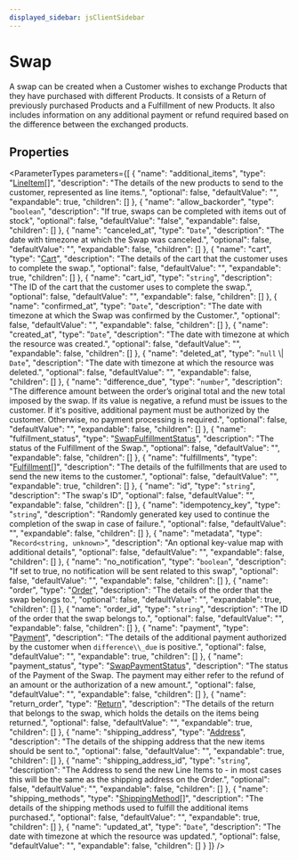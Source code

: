 ```yaml
---
displayed_sidebar: jsClientSidebar
---
```



# Swap

A swap can be created when a Customer wishes to exchange Products that they have purchased with different Products. It consists of a Return of previously purchased Products and a Fulfillment of new Products. It also includes information on any additional payment or refund required based on the difference between the exchanged products.

## Properties

<ParameterTypes parameters={[
  {
    "name": "additional_items",
    "type": "[LineItem](internal.LineItem.mdx)[]",
    "description": "The details of the new products to send to the customer, represented as line items.",
    "optional": false,
    "defaultValue": "",
    "expandable": true,
    "children": []
  },
  {
    "name": "allow_backorder",
    "type": "`boolean`",
    "description": "If true, swaps can be completed with items out of stock",
    "optional": false,
    "defaultValue": "false",
    "expandable": false,
    "children": []
  },
  {
    "name": "canceled_at",
    "type": "`Date`",
    "description": "The date with timezone at which the Swap was canceled.",
    "optional": false,
    "defaultValue": "",
    "expandable": false,
    "children": []
  },
  {
    "name": "cart",
    "type": "[Cart](internal.Cart.mdx)",
    "description": "The details of the cart that the customer uses to complete the swap.",
    "optional": false,
    "defaultValue": "",
    "expandable": true,
    "children": []
  },
  {
    "name": "cart_id",
    "type": "`string`",
    "description": "The ID of the cart that the customer uses to complete the swap.",
    "optional": false,
    "defaultValue": "",
    "expandable": false,
    "children": []
  },
  {
    "name": "confirmed_at",
    "type": "`Date`",
    "description": "The date with timezone at which the Swap was confirmed by the Customer.",
    "optional": false,
    "defaultValue": "",
    "expandable": false,
    "children": []
  },
  {
    "name": "created_at",
    "type": "`Date`",
    "description": "The date with timezone at which the resource was created.",
    "optional": false,
    "defaultValue": "",
    "expandable": false,
    "children": []
  },
  {
    "name": "deleted_at",
    "type": "`null` \\| `Date`",
    "description": "The date with timezone at which the resource was deleted.",
    "optional": false,
    "defaultValue": "",
    "expandable": false,
    "children": []
  },
  {
    "name": "difference_due",
    "type": "`number`",
    "description": "The difference amount between the order’s original total and the new total imposed by the swap. If its value is negative, a refund must be issues to the customer. If it's positive, additional payment must be authorized by the customer. Otherwise, no payment processing is required.",
    "optional": false,
    "defaultValue": "",
    "expandable": false,
    "children": []
  },
  {
    "name": "fulfillment_status",
    "type": "[SwapFulfillmentStatus](../enums/internal.SwapFulfillmentStatus.mdx)",
    "description": "The status of the Fulfillment of the Swap.",
    "optional": false,
    "defaultValue": "",
    "expandable": false,
    "children": []
  },
  {
    "name": "fulfillments",
    "type": "[Fulfillment](internal.Fulfillment.mdx)[]",
    "description": "The details of the fulfillments that are used to send the new items to the customer.",
    "optional": false,
    "defaultValue": "",
    "expandable": true,
    "children": []
  },
  {
    "name": "id",
    "type": "`string`",
    "description": "The swap's ID",
    "optional": false,
    "defaultValue": "",
    "expandable": false,
    "children": []
  },
  {
    "name": "idempotency_key",
    "type": "`string`",
    "description": "Randomly generated key used to continue the completion of the swap in case of failure.",
    "optional": false,
    "defaultValue": "",
    "expandable": false,
    "children": []
  },
  {
    "name": "metadata",
    "type": "`Record<string, unknown>`",
    "description": "An optional key-value map with additional details",
    "optional": false,
    "defaultValue": "",
    "expandable": false,
    "children": []
  },
  {
    "name": "no_notification",
    "type": "`boolean`",
    "description": "If set to true, no notification will be sent related to this swap",
    "optional": false,
    "defaultValue": "",
    "expandable": false,
    "children": []
  },
  {
    "name": "order",
    "type": "[Order](internal.Order.mdx)",
    "description": "The details of the order that the swap belongs to.",
    "optional": false,
    "defaultValue": "",
    "expandable": true,
    "children": []
  },
  {
    "name": "order_id",
    "type": "`string`",
    "description": "The ID of the order that the swap belongs to.",
    "optional": false,
    "defaultValue": "",
    "expandable": false,
    "children": []
  },
  {
    "name": "payment",
    "type": "[Payment](internal.Payment.mdx)",
    "description": "The details of the additional payment authorized by the customer when `difference\\_due` is positive.",
    "optional": false,
    "defaultValue": "",
    "expandable": true,
    "children": []
  },
  {
    "name": "payment_status",
    "type": "[SwapPaymentStatus](../enums/internal.SwapPaymentStatus.mdx)",
    "description": "The status of the Payment of the Swap. The payment may either refer to the refund of an amount or the authorization of a new amount.",
    "optional": false,
    "defaultValue": "",
    "expandable": false,
    "children": []
  },
  {
    "name": "return_order",
    "type": "[Return](internal.Return.mdx)",
    "description": "The details of the return that belongs to the swap, which holds the details on the items being returned.",
    "optional": false,
    "defaultValue": "",
    "expandable": true,
    "children": []
  },
  {
    "name": "shipping_address",
    "type": "[Address](internal.Address.mdx)",
    "description": "The details of the shipping address that the new items should be sent to.",
    "optional": false,
    "defaultValue": "",
    "expandable": true,
    "children": []
  },
  {
    "name": "shipping_address_id",
    "type": "`string`",
    "description": "The Address to send the new Line Items to - in most cases this will be the same as the shipping address on the Order.",
    "optional": false,
    "defaultValue": "",
    "expandable": false,
    "children": []
  },
  {
    "name": "shipping_methods",
    "type": "[ShippingMethod](internal.ShippingMethod-4.mdx)[]",
    "description": "The details of the shipping methods used to fulfill the additional items purchased.",
    "optional": false,
    "defaultValue": "",
    "expandable": true,
    "children": []
  },
  {
    "name": "updated_at",
    "type": "`Date`",
    "description": "The date with timezone at which the resource was updated.",
    "optional": false,
    "defaultValue": "",
    "expandable": false,
    "children": []
  }
]} />
